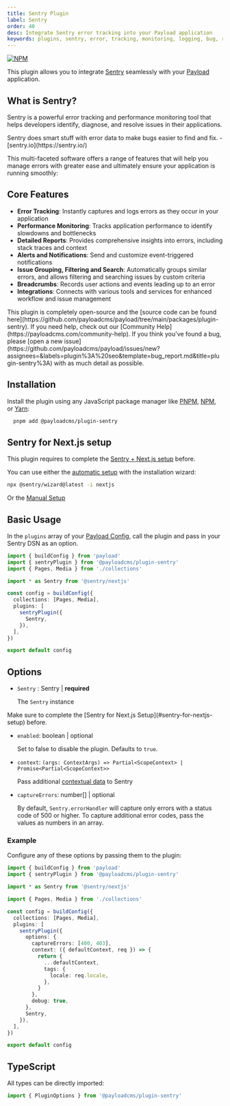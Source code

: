 ```yaml
---
title: Sentry Plugin
label: Sentry
order: 40
desc: Integrate Sentry error tracking into your Payload application
keywords: plugins, sentry, error, tracking, monitoring, logging, bug, reporting, performance
---
```


[![NPM](https://img.shields.io/npm/v/@payloadcms/plugin-sentry)](https://www.npmjs.com/package/@payloadcms/plugin-sentry)

This plugin allows you to integrate [Sentry](https://sentry.io/) seamlessly with your [Payload](https://github.com/payloadcms/payload) application.

## What is Sentry?

Sentry is a powerful error tracking and performance monitoring tool that helps developers identify, diagnose, and resolve issues in their applications.

<Banner type="success">
  Sentry does smart stuff with error data to make bugs easier to find and fix. - [sentry.io](https://sentry.io/)
</Banner>

This multi-faceted software offers a range of features that will help you manage errors with greater ease and ultimately ensure your application is running smoothly:

## Core Features

- **Error Tracking**: Instantly captures and logs errors as they occur in your application
- **Performance Monitoring**: Tracks application performance to identify slowdowns and bottlenecks
- **Detailed Reports**: Provides comprehensive insights into errors, including stack traces and context
- **Alerts and Notifications**: Send and customize event-triggered notifications
- **Issue Grouping, Filtering and Search**: Automatically groups similar errors, and allows filtering and searching issues by custom criteria
- **Breadcrumbs**: Records user actions and events leading up to an error
- **Integrations**: Connects with various tools and services for enhanced workflow and issue management

<Banner type="info">
  This plugin is completely open-source and the [source code can be found here](https://github.com/payloadcms/payload/tree/main/packages/plugin-sentry). If you need help, check out our [Community Help](https://payloadcms.com/community-help). If you think you've found a bug, please [open a new issue](https://github.com/payloadcms/payload/issues/new?assignees=&labels=plugin%3A%20seo&template=bug_report.md&title=plugin-sentry%3A) with as much detail as possible.
</Banner>

## Installation

Install the plugin using any JavaScript package manager like [PNPM](https://pnpm.io), [NPM](https://npmjs.com), or [Yarn](https://yarnpkg.com):

```bash
  pnpm add @payloadcms/plugin-sentry
```

## Sentry for Next.js setup
This plugin requires to complete the [Sentry + Next.js setup](https://docs.sentry.io/platforms/javascript/guides/nextjs/) before.

You can use either the [automatic setup](https://docs.sentry.io/platforms/javascript/guides/nextjs/#install) with the installation wizard:
```sh
npx @sentry/wizard@latest -i nextjs
```
Or the [Manual Setup](https://docs.sentry.io/platforms/javascript/guides/nextjs/manual-setup/)

## Basic Usage

In the `plugins` array of your [Payload Config](https://payloadcms.com/docs/configuration/overview), call the plugin and pass in your Sentry DSN as an option.

```ts
import { buildConfig } from 'payload'
import { sentryPlugin } from '@payloadcms/plugin-sentry'
import { Pages, Media } from './collections'

import * as Sentry from '@sentry/nextjs'

const config = buildConfig({
  collections: [Pages, Media],
  plugins: [
    sentryPlugin({
      Sentry,
    }),
  ],
})

export default config
```

## Options

- `Sentry` : Sentry | **required**

  The `Sentry` instance

<Banner type="warning">
  Make sure to complete the [Sentry for Next.js Setup](#sentry-for-nextjs-setup) before.
</Banner>

- `enabled`: boolean | optional

  Set to false to disable the plugin. Defaults to `true`.

- `context`: `(args: ContextArgs) => Partial<ScopeContext> | Promise<Partial<ScopeContext>>`

  Pass additional [contextual data](https://docs.sentry.io/platforms/javascript/enriching-events/context/#passing-context-directly) to Sentry

- `captureErrors`: number[] | optional

  By default, `Sentry.errorHandler` will capture only errors with a status code of 500 or higher. To capture additional error codes, pass the values as numbers in an array.

### Example

Configure any of these options by passing them to the plugin:

```ts
import { buildConfig } from 'payload'
import { sentryPlugin } from '@payloadcms/plugin-sentry'

import * as Sentry from '@sentry/nextjs'

import { Pages, Media } from './collections'

const config = buildConfig({
  collections: [Pages, Media],
  plugins: [
    sentryPlugin({
      options: {
        captureErrors: [400, 403],
        context: ({ defaultContext, req }) => {
          return {
            ...defaultContext,
            tags: {
              locale: req.locale,
            },
          }
        },
        debug: true,
      },
      Sentry,
    }),
  ],
})

export default config
```

## TypeScript

All types can be directly imported:

```ts
import { PluginOptions } from '@payloadcms/plugin-sentry'
```
